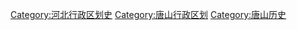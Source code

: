 [[Category:河北行政区划史|Category:河北行政区划史]]
[[Category:唐山行政区划|Category:唐山行政区划]]
[[Category:唐山历史|Category:唐山历史]]